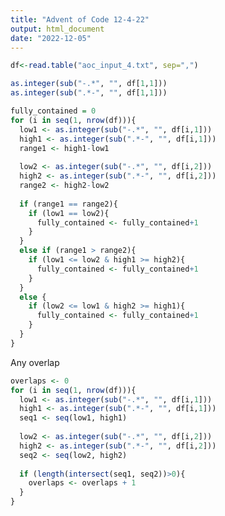 ```yaml
---
title: "Advent of Code 12-4-22"
output: html_document
date: "2022-12-05"
---
```


```r
df<-read.table("aoc_input_4.txt", sep=",")
```

```r
as.integer(sub("-.*", "", df[1,1]))
as.integer(sub(".*-", "", df[1,1]))
```

```r
fully_contained = 0
for (i in seq(1, nrow(df))){
  low1 <- as.integer(sub("-.*", "", df[i,1]))
  high1 <- as.integer(sub(".*-", "", df[i,1]))
  range1 <- high1-low1
  
  low2 <- as.integer(sub("-.*", "", df[i,2]))
  high2 <- as.integer(sub(".*-", "", df[i,2]))
  range2 <- high2-low2
  
  if (range1 == range2){
    if (low1 == low2){
      fully_contained <- fully_contained+1
    }
  }
  else if (range1 > range2){
    if (low1 <= low2 & high1 >= high2){
      fully_contained <- fully_contained+1
    }
  }
  else {
    if (low2 <= low1 & high2 >= high1){
      fully_contained <- fully_contained+1
    }
  }
}
```
Any overlap

```r
overlaps <- 0
for (i in seq(1, nrow(df))){
  low1 <- as.integer(sub("-.*", "", df[i,1]))
  high1 <- as.integer(sub(".*-", "", df[i,1]))
  seq1 <- seq(low1, high1)
  
  low2 <- as.integer(sub("-.*", "", df[i,2]))
  high2 <- as.integer(sub(".*-", "", df[i,2]))
  seq2 <- seq(low2, high2)
  
  if (length(intersect(seq1, seq2))>0){
    overlaps <- overlaps + 1
  }
}
```


